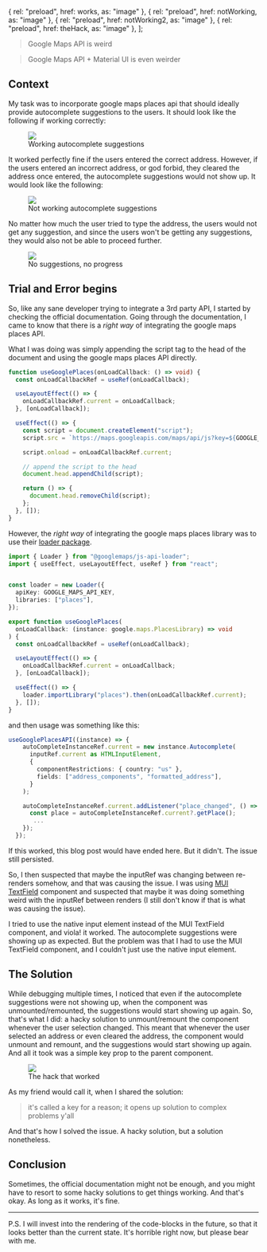 
  { rel: "preload", href: works, as: "image" },
  { rel: "preload", href: notWorking, as: "image" },
  { rel: "preload", href: notWorking2, as: "image" },
  { rel: "preload", href: theHack, as: "image" },
];

> Google Maps API is weird

> Google Maps API + Material UI is even weirder

## Context

My task was to incorporate google maps places api that should ideally provide autocomplete suggestions to the users.
It should look like the following if working correctly:


<figure className="w-full h-full flex flex-col">
  <img src={works} className="w-[30rem] mx-auto" />
  <figcaption className="mx-auto">Working autocomplete suggestions</figcaption>
</figure>


It worked perfectly fine if the users entered the correct address. However, if the users entered an incorrect address,
or god forbid, they cleared the address once entered, the autocomplete suggestions would not show up. It would look like the following:


<figure className="w-full h-full flex flex-col">
  <img src={notWorking} className="w-[30rem] mx-auto" />
  <figcaption className="mx-auto">Not working autocomplete suggestions</figcaption>
</figure>


No matter how much the user tried to type the address, the users would not get any suggestion, and since the users won't be 
getting any suggestions, they would also not be able to proceed further.


<figure className="w-full h-full flex flex-col">
  <img src={notWorking2} className="w-[30rem] mx-auto" />
  <figcaption className="mx-auto">No suggestions, no progress</figcaption>
</figure>

## Trial and Error begins

So, like any sane developer trying to integrate a 3rd party API, I started by checking the official documentation.
Going through the documentation, I came to know that there is a _right way_ of integrating the google maps places API.

What I was doing was simply appending the script tag to the head of the document and using the google maps places API directly.
```typescript
function useGooglePlaces(onLoadCallback: () => void) {
  const onLoadCallbackRef = useRef(onLoadCallback);

  useLayoutEffect(() => {
    onLoadCallbackRef.current = onLoadCallback;
  }, [onLoadCallback]);

  useEffect(() => {
    const script = document.createElement("script");
    script.src = `https://maps.googleapis.com/maps/api/js?key=${GOOGLE_MAPS_API_KEY}&libraries=places`;

    script.onload = onLoadCallbackRef.current;

    // append the script to the head
    document.head.appendChild(script);

    return () => {
      document.head.removeChild(script);
    };
  }, []);
}
```

However, the _right way_ of integrating the google maps places library was to use their [loader package](https://developers.google.com/maps/documentation/javascript/overview#js_api_loader_package).
```typescript
import { Loader } from "@googlemaps/js-api-loader";
import { useEffect, useLayoutEffect, useRef } from "react";


const loader = new Loader({
  apiKey: GOOGLE_MAPS_API_KEY,
  libraries: ["places"],
});

export function useGooglePlaces(
  onLoadCallback: (instance: google.maps.PlacesLibrary) => void
) {
  const onLoadCallbackRef = useRef(onLoadCallback);

  useLayoutEffect(() => {
    onLoadCallbackRef.current = onLoadCallback;
  }, [onLoadCallback]);

  useEffect(() => {
    loader.importLibrary("places").then(onLoadCallbackRef.current);
  }, []);
}
```
and then usage was something like this:
```typescript
useGooglePlacesAPI((instance) => {
    autoCompleteInstanceRef.current = new instance.Autocomplete(
      inputRef.current as HTMLInputElement,
      {
        componentRestrictions: { country: "us" },
        fields: ["address_components", "formatted_address"],
      }
    );

    autoCompleteInstanceRef.current.addListener("place_changed", () => {
      const place = autoCompleteInstanceRef.current?.getPlace();
       ...
    });
  });
```


If this worked, this blog post would have ended here. But it didn't. The issue still persisted.

So, I then suspected that maybe the inputRef was changing between re-renders somehow, and that was causing the issue.
I was using [MUI TextField](https://mui.com/material-ui/react-text-field/) component and suspected that maybe it was doing something 
weird with the inputRef between renders (I still don't know if that is what was causing the issue).

I tried to use the native input element instead of the MUI TextField component, and viola! it worked. The autocomplete suggestions were showing up as expected.
But the problem was that I had to use the MUI TextField component, and I couldn't just use the native input element.

## The Solution
While debugging multiple times, I noticed that even if the autocomplete suggestions were not showing up, when the component was unmounted/remounted, the suggestions
would start showing up again. So, that's what I did: a hacky solution to unmount/remount the component whenever the user selection changed. This meant that whenever
the user selected an address or even cleared the address, the component would unmount and remount, and the suggestions would start showing up again.
And all it took was a simple <span className="text-accent font-bold">key</span> prop to the parent component.
<figure className="w-full h-full flex flex-col">
  <img src={theHack} className="w-[30rem] mx-auto" />
  <figcaption className="mx-auto">The hack that worked</figcaption>
</figure>

As my friend would call it, when I shared the solution:
> it's called a key for a reason; it opens up solution to complex problems y'all

And that's how I solved the issue. A hacky solution, but a solution nonetheless.

## Conclusion
Sometimes, the official documentation might not be enough, and you might have to resort to some hacky solutions to get things working.
And that's okay. As long as it works, it's fine.

---
P.S. I will invest into the rendering of the code-blocks in the future, so that it looks better than the current state. 
It's horrible right now, but please bear with me.